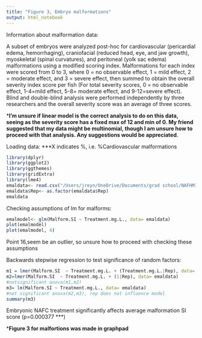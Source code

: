 ```yaml
---
title: "Figure 3, Embryo malformations"
output: html_notebook
---
```


Information about malformation data:

A subset of embryos were analyzed post-hoc for cardiovascular (pericardial edema, hemorrhaging), craniofacial (reduced head, eye, and jaw growth), myoskeletal (spinal curvatures), and peritoneal (yolk sac edema) malformations using a modified scoring index. Malformations for each index were scored from 0 to 3, where 0 = no observable effect, 1 = mild effect, 2 = moderate effect, and 3 = severe effect, then summed to obtain the overall severity index score per fish (For total severity scores, 0 = no observable effect, 1-4=mild effect, 5-8= moderate effect, and 9-12=severe effect). Blind and double-blind analysis were performed independently by three researchers and the overall severity score was an average of three scores. 

***I'm unsure if linear model is the correct analysis to do on this data, seeing as the severity score has a fixed max of 12 and min of 0. My friend suggested that my data might be multinomial, though I am unsure how to proceed with that analysis. Any suggestions would be appreciated. **

Loading data:
***X indicates %, i.e. %Cardiovascular malformations
```r
library(dplyr)
library(ggplot2)
library(ggthemes)
library(gridExtra)
library(lme4)
emaldata<- read.csv("/Users/jreyn/OneDrive/Documents/grad school/NAFHM19/Data/analysis/EmbryoMalform.csv")
emaldata$Rep<- as.factor(emaldata$Rep)
emaldata
```


Checking assumptions of lm for malforms:

```r
emalmodel<- glm(Malform.SI ~ Treatment.mg.L., data= emaldata)
plot(emalmodel)
plot(emalmodel, 4)
```
Point 16,seem be an outlier, so unsure how to proceed with checking these assumptions

Backwards stepwise regression to test significance of random factors:

```r
m1 = lmer(Malform.SI  ~ Treatment.mg.L. + (Treatment.mg.L.|Rep), data= emaldata)
m2=lmer(Malform.SI  ~ Treatment.mg.L. + (1|Rep), data= emaldata)
#notsignificant anova(m1,m2)
m3= lm(Malform.SI ~ Treatment.mg.L., data= emaldata)
#not significant anova(m2,m3), rep does not influence model
summary(m3)
```
Embryonic NAFC treatment significantly affects average malformation SI score (p=0.000377 ***)


***Figure 3 for malfortions was made in graphpad**

















